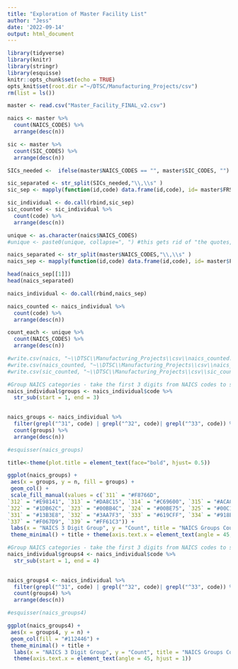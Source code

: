 ```yaml
---
title: "Exploration of Master Facility List"
author: "Jess"
date: '2022-09-14'
output: html_document
---
```


```r
library(tidyverse)
library(knitr)
library(stringr)
library(esquisse)
knitr::opts_chunk$set(echo = TRUE)
opts_knit$set(root.dir ="~/DTSC/Manufacturing_Projects/csv")
rm(list = ls())
```


```r
master <- read.csv("Master_Facility_FINAL_v2.csv")
```

```r
naics <- master %>% 
  count(NAICS_CODES) %>% 
  arrange(desc(n))
```
```r
sic <- master %>% 
  count(SIC_CODES) %>% 
  arrange(desc(n))
```

```r
SICs_needed <-  ifelse(master$NAICS_CODES == "", master$SIC_CODES, "")
```

```r
sic_separated <- str_split(SICs_needed,"\\,\\s" )
sic_sep <- mapply(function(id,code) data.frame(id,code), id= master$FRS_REGISTRY_ID, code= sic_separated,SIMPLIFY = FALSE)

sic_individual <- do.call(rbind,sic_sep)
sic_counted <- sic_individual %>% 
  count(code) %>% 
  arrange(desc(n))
```


```r
unique <- as.character(naics$NAICS_CODES)
#unique <- paste0(unique, collapse=", ") #this gets rid of "the quotes, but we want this to count NAICS.
```

```r
naics_separated <- str_split(master$NAICS_CODES,"\\,\\s" )
naics_sep <- mapply(function(id,code) data.frame(id,code), id= master$FRS_REGISTRY_ID, code= naics_separated,SIMPLIFY = FALSE)

head(naics_sep[[1]])
head(naics_separated)

naics_individual <- do.call(rbind,naics_sep)

naics_counted <- naics_individual %>% 
  count(code) %>% 
  arrange(desc(n))

```

```r
count_each <- unique %>% 
  count(NAICS_CODES) %>% 
  arrange(desc(n))
```


```r
#write.csv(naics, "~\\DTSC\\Manufacturing_Projects\\csv\\naics_counted.csv", row.names=FALSE) 
#write.csv(naics_counted, "~\\DTSC\\Manufacturing_Projects\\csv\\naics_counted.csv", row.names=FALSE) 
#write.csv(sic_counted, "~\\DTSC\\Manufacturing_Projects\\csv\\sic_counted.csv", row.names=FALSE)
```

```r
#Group NAICS categories - take the first 3 digits from NAICS codes to see how many.
naics_individual$groups <- naics_individual$code %>% 
  str_sub(start = 1, end = 3)
  

naics_groups <- naics_individual %>% 
  filter(grepl("^31", code) | grepl("^32", code)| grepl("^33", code)) %>% 
  count(groups) %>% 
  arrange(desc(n))

#esquisser(naics_groups)

title<-theme(plot.title = element_text(face="bold", hjust= 0.5))

ggplot(naics_groups) +
 aes(x = groups, y = n, fill = groups) +
 geom_col() +
 scale_fill_manual(values = c(`311` = "#F8766D", 
`312` = "#E98141", `313` = "#DA8C15", `314` = "#C69600", `315` = "#ACA000", `316` = "#93AA00", `321` = "#58B016", 
`322` = "#1DB62C", `323` = "#00BB4C", `324` = "#00BE75", `325` = "#00C19F", `326` = "#00BDBA", `327` = "#00BAD5", 
`331` = "#13B3E8", `332` = "#3AA7F3", `333` = "#619CFF", `334` = "#918BFD", `335` = "#C27AFB", `336` = "#E26EEF", 
`337` = "#F067D9", `339` = "#FF61C3")) +
 labs(x = "NAICS 3 Digit Group", y = "Count", title = "NAICS Groups Count") +
 theme_minimal() + title + theme(axis.text.x = element_text(angle = 45, hjust = 1))
```


```r
#Group NAICS categories - take the first 3 digits from NAICS codes to see how many.
naics_individual$groups4 <- naics_individual$code %>% 
  str_sub(start = 1, end = 4)
  

naics_groups4 <- naics_individual %>% 
  filter(grepl("^31", code) | grepl("^32", code)| grepl("^33", code)) %>% 
  count(groups4) %>% 
  arrange(desc(n))

#esquisser(naics_groups4)

ggplot(naics_groups4) +
 aes(x = groups4, y = n) +
 geom_col(fill = "#112446") +
 theme_minimal() + title + 
  labs(x = "NAICS 3 Digit Group", y = "Count", title = "NAICS Groups Count") + 
  theme(axis.text.x = element_text(angle = 45, hjust = 1))





```


